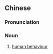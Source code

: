 {{also|人类行为}}
==Chinese==
{{zh-forms|s=人类行为|type=22}}

===Pronunciation===
{{zh-pron
|m=rénlèi xíngwéi
|c=jan4 leoi6 hang4 wai4
|cat=n
}}

===Noun===
{{zh-noun}}

# [[human behaviour]]